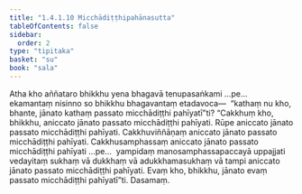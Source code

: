 ```yaml
---
title: "1.4.1.10 Micchādiṭṭhipahānasutta"
tableOfContents: false
sidebar:
  order: 2
type: "tipitaka"
basket: "su"
book: "sala"
---
```



<DynamicBreadcrumb />

<Division number="165" book="sala">

<Paragraph number="880" book="sala">
Atha kho aññataro bhikkhu yena bhagavā tenupasaṅkami …pe…  ekamantaṃ nisinno so bhikkhu bhagavantaṃ etadavoca—  “kathaṃ nu kho, bhante, jānato kathaṃ passato micchādiṭṭhi pahīyatī”ti?
</Paragraph>

<Paragraph number="881" book="sala">
“Cakkhuṃ kho, bhikkhu, aniccato jānato passato micchādiṭṭhi pahīyati. Rūpe aniccato jānato passato micchādiṭṭhi pahīyati. Cakkhuviññāṇaṃ aniccato jānato passato micchādiṭṭhi pahīyati. Cakkhusamphassaṃ aniccato jānato passato micchādiṭṭhi pahīyati …pe…  yampidaṃ manosamphassapaccayā uppajjati vedayitaṃ sukhaṃ vā dukkhaṃ vā adukkhamasukhaṃ vā tampi aniccato jānato passato micchādiṭṭhi pahīyati. Evaṃ kho, bhikkhu, jānato evaṃ passato micchādiṭṭhi pahīyatī”ti.

</Paragraph>
</Division>

<Paragraph number="882" type="center" book="sala">
Dasamaṃ.
</Paragraph>